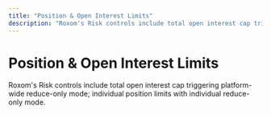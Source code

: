 ```yaml
---
title: "Position & Open Interest Limits"
description: "Roxom's Risk controls include total open interest cap triggering platform-wide r"
---
```


# Position & Open Interest Limits

Roxom's Risk controls include total open interest cap triggering platform-wide reduce-only mode; individual position limits with individual reduce-only mode.
